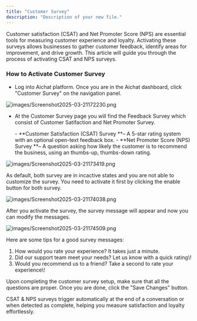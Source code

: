 ```yaml
---
title: "Customer Survey"
description: "Description of your new file."
---
```


Customer satisfaction (CSAT) and Net Promoter Score (NPS) are essential tools for measuring customer experience and loyalty. Activating these surveys allows businesses to gather customer feedback, identify areas for improvement, and drive growth. This article will guide you through the process of activating CSAT and NPS surveys.

### How to Activate Customer Survey

- Log into Aichat platform. Once you are in the Aichat dashboard, click "Customer Survey" on the navigation panel.

![images/Screenshot2025-03-21172230.png](/images/Screenshot2025-03-21172230.png)

- At the Customer Survey page you will find the Feedback Survey which consist of Customer Satifaction and Net Promoter Survey.

  <Note>
    - **Customer Satisfaction (CSAT) Survey **– A 5-star rating system with an optional open-text feedback box.
    - **Net Promoter Score (NPS) Survey **– A question asking how likely the customer is to recommend the business, using an thumbs-up, thumbs-down rating.
  </Note>

![images/Screenshot2025-03-21173419.png](/images/Screenshot2025-03-21173419.png)

As default, both survey are in incactive states and you are not able to customize the survey. You need to activate it first by clicking the enable button for both survey.

![images/Screenshot2025-03-21174038.png](/images/Screenshot2025-03-21174038.png)

After you activate the survey, the survey message will appear and now you can modify the messages.

![images/Screenshot2025-03-21174509.png](/images/Screenshot2025-03-21174509.png)

<Tip>
  Here are some tips for a good survey messages:

  1. How would you rate your experience? It takes just a minute.
  2. Did our support team meet your needs? Let us know with a quick rating\\!
  3. Would you recommend us to a friend? Take a second to rate your experience\\!
</Tip>

Upon completing the customer survey setup, make sure that all the questions are proper. Once you are done, click the "Save Changes" button. 

<Info>
  CSAT & NPS surveys trigger automatically at the end of a conversation or when detected as complete, helping you measure satisfaction and loyalty effortlessly.
</Info>